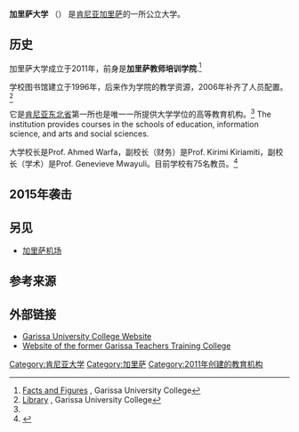 '''加里萨大学''' （{{lang-en|Garissa University College}}） 是[[肯尼亚|肯尼亚]][[加里萨|加里萨]]的一所公立大学。

==历史==
加里萨大学成立于2011年，前身是'''加里萨教师培训学院'''.<ref name="facts">[http://www.guc.ac.ke/facts.html Facts and Figures] {{Wayback|url=http://www.guc.ac.ke/facts.html |date=20150403043319 }}, Garissa University College</ref>

学校图书馆建立于1996年，后来作为学院的教学资源，2006年补齐了人员配置。<ref>[http://www.guc.ac.ke/library.html Library] {{Wayback|url=http://www.guc.ac.ke/library.html |date=20150403024225 }}, Garissa University College</ref>

它是[[肯尼亚|肯尼亚]][[东北省_(肯尼亚)|东北省]]第一所也是唯一一所提供大学学位的高等教育机构。<ref name="facts" /> The institution provides courses in the schools of education, information science, and arts and social sciences.

大学校长是Prof. Ahmed Warfa，副校长（财务）是Prof. Kirimi Kiriamiti，副校长（学术）是Prof. Genevieve Mwayuli。目前学校有75名教员。<ref>{{Cite web |url=http://www.guc.ac.ke/index.html |title=Garissa University College |accessdate=2017-04-02 |archive-date=2015-04-03 |archive-url=https://web.archive.org/web/20150403015956/http://www.guc.ac.ke/index.html |dead-url=no }}</ref>

==2015年袭击==
{{Main|加里薩大學屠殺案}}

==另见==
*[[加里萨机场|加里萨机场]]

==参考来源==
{{Reflist}}

==外部链接==
*[https://web.archive.org/web/20150402212217/http://www.guc.ac.ke/ Garissa University College Website]
*[http://www.garissattc.com Website of the former Garissa Teachers Training College] {{Wayback|url=http://www.garissattc.com/ |date=20210417140927 }}

{{肯尼亚大学}}

{{Coord|0|27|5|S|39|39|41|E|display=title}}

[[Category:肯尼亚大学|Category:肯尼亚大学]]
[[Category:加里萨|Category:加里萨]]
[[Category:2011年创建的教育机构|Category:2011年创建的教育机构]]